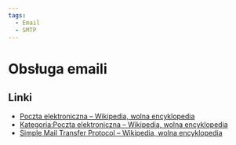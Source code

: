 ```yaml
---
tags:
  - Email
  - SMTP
---
```


# Obsługa emaili

## Linki

- [Poczta elektroniczna – Wikipedia, wolna encyklopedia](https://pl.wikipedia.org/wiki/Poczta_elektroniczna)
- [Kategoria:Poczta elektroniczna – Wikipedia, wolna encyklopedia](https://pl.wikipedia.org/wiki/Kategoria:Poczta_elektroniczna)
- [Simple Mail Transfer Protocol – Wikipedia, wolna encyklopedia](https://pl.wikipedia.org/wiki/Simple_Mail_Transfer_Protocol)
